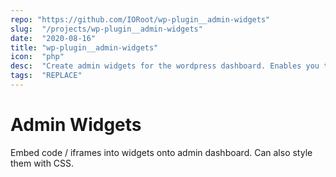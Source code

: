 ```yaml
---
repo: "https://github.com/IORoot/wp-plugin__admin-widgets"
slug:  "/projects/wp-plugin__admin-widgets"
date:  "2020-08-16"
title: "wp-plugin__admin-widgets"
icon:  "php"
desc:  "Create admin widgets for the wordpress dashboard. Enables you to embed any code (including iframes) for Google Data studio embeds."
tags:  "REPLACE"
---
```



# Admin Widgets

Embed code / iframes into widgets onto admin dashboard. Can also style them with CSS.